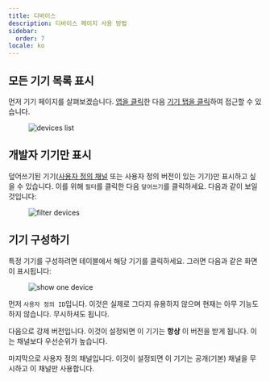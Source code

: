 ```yaml
---
title: 디바이스
description: 디바이스 페이지 사용 방법
sidebar:
  order: 7
locale: ko
---
```


## 모든 기기 목록 표시
먼저 기기 페이지를 살펴보겠습니다. [앱을 클릭](/docs/webapp/main-page)한 다음 [기기 탭을 클릭](/docs/webapp/main-app-page)하여 접근할 수 있습니다.

<figure><img style="margin-left: auto; margin-right: auto" src="/devices.webp" alt="devices list" /><figcaption></figcaption></figure>

## 개발자 기기만 표시
덮어쓰기된 기기([사용자 정의 채널](/docs/plugin/api/#setchannel) 또는 사용자 정의 버전이 있는 기기)만 표시하고 싶을 수 있습니다.
이를 위해 `필터`를 클릭한 다음 `덮어쓰기`를 클릭하세요. 다음과 같이 보일 것입니다:

<figure><img style="margin-left: auto; margin-right: auto" src="/overwrite-filter.webp" alt="filter devices" /><figcaption></figcaption></figure>

## 기기 구성하기

특정 기기를 구성하려면 테이블에서 해당 기기를 클릭하세요. 그러면 다음과 같은 화면이 표시됩니다:

<figure><img style="margin-left: auto; margin-right: auto" src="/device-specific.webp" alt="show one device" /><figcaption></figcaption></figure>

먼저 `사용자 정의 ID`입니다. 이것은 실제로 그다지 유용하지 않으며 현재는 아무 기능도 하지 않습니다. 무시하셔도 됩니다.

다음으로 강제 버전입니다. 이것이 설정되면 이 기기는 **항상** 이 버전을 받게 됩니다. 이는 채널보다 우선순위가 높습니다.

마지막으로 사용자 정의 채널입니다. 이것이 설정되면 이 기기는 공개(기본) 채널을 무시하고 이 채널만 사용합니다.